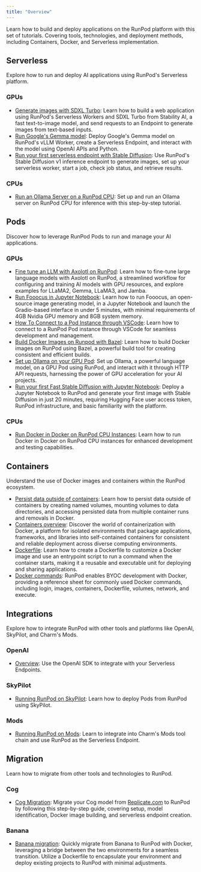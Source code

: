 ```yaml
---
title: "Overview"
---
```


Learn how to build and deploy applications on the RunPod platform with this set of tutorials. Covering tools, technologies, and deployment methods, including Containers, Docker, and Serverless implementation.

## Serverless

Explore how to run and deploy AI applications using RunPod's Serverless platform.

### GPUs

* [Generate images with SDXL Turbo](/tutorials/serverless/generate-sdxl-turbo): Learn how to build a web application using RunPod's Serverless Workers and SDXL Turbo from Stability AI, a fast text-to-image model, and send requests to an Endpoint to generate images from text-based inputs.
* [Run Google's Gemma model](/tutorials/serverless/run-gemma-7b): Deploy Google's Gemma model on RunPod's vLLM Worker, create a Serverless Endpoint, and interact with the model using OpenAI APIs and Python.
* [Run your first serverless endpoint with Stable Diffusion](/tutorials/serverless/run-your-first): Use RunPod's Stable Diffusion v1 inference endpoint to generate images, set up your serverless worker, start a job, check job status, and retrieve results.

### CPUs

* [Run an Ollama Server on a RunPod CPU](/tutorials/serverless/run-ollama-inference): Set up and run an Ollama server on RunPod CPU for inference with this step-by-step tutorial.

## Pods

Discover how to leverage RunPod Pods to run and manage your AI applications.

### GPUs

* [Fine tune an LLM with Axolotl on RunPod](/tutorials/pods/fine-tune-llm-axolotl): Learn how to fine-tune large language models with Axolotl on RunPod, a streamlined workflow for configuring and training AI models with GPU resources, and explore examples for LLaMA2, Gemma, LLaMA3, and Jamba.
* [Run Fooocus in Jupyter Notebook](/tutorials/pods/run-fooocus): Learn how to run Fooocus, an open-source image generating model, in a Jupyter Notebook and launch the Gradio-based interface in under 5 minutes, with minimal requirements of 4GB Nvidia GPU memory and 8GB system memory.
* [How To Connect to a Pod Instance through VSCode](/tutorials/pods/connect-to-vscode): Learn how to connect to a RunPod Pod instance through VSCode for seamless development and management.
* [Build Docker Images on Runpod with Bazel](/tutorials/pods/build-docker-images): Learn how to build Docker images on RunPod using Bazel, a powerful build tool for creating consistent and efficient builds.
* [Set up Ollama on your GPU Pod](/tutorials/pods/run-ollama): Set up Ollama, a powerful language model, on a GPU Pod using RunPod, and interact with it through HTTP API requests, harnessing the power of GPU acceleration for your AI projects.
* [Run your first Fast Stable Diffusion with Jupyter Notebook](/tutorials/pods/run-your-first): Deploy a Jupyter Notebook to RunPod and generate your first image with Stable Diffusion in just 20 minutes, requiring Hugging Face user access token, RunPod infrastructure, and basic familiarity with the platform.

### CPUs

* [Run Docker in Docker on RunPod CPU Instances](/tutorials/pods/run-docker-in-docker): Learn how to run Docker in Docker on RunPod CPU instances for enhanced development and testing capabilities.

## Containers

Understand the use of Docker images and containers within the RunPod ecosystem.

* [Persist data outside of containers](/tutorials/introduction/containers/persist-data): Learn how to persist data outside of containers by creating named volumes, mounting volumes to data directories, and accessing persisted data from multiple container runs and removals in Docker.
* [Containers overview](/tutorials/introduction/containers/overview): Discover the world of containerization with Docker, a platform for isolated environments that package applications, frameworks, and libraries into self-contained containers for consistent and reliable deployment across diverse computing environments.
* [Dockerfile](/tutorials/introduction/containers/create-dockerfiles): Learn how to create a Dockerfile to customize a Docker image and use an entrypoint script to run a command when the container starts, making it a reusable and executable unit for deploying and sharing applications.
* [Docker commands](/tutorials/introduction/containers/docker-commands): RunPod enables BYOC development with Docker, providing a reference sheet for commonly used Docker commands, including login, images, containers, Dockerfile, volumes, network, and execute.

## Integrations

Explore how to integrate RunPod with other tools and platforms like OpenAI, SkyPilot, and Charm's Mods.

### OpenAI

* [Overview](/tutorials/migrations/openai/overview): Use the OpenAI SDK to integrate with your Serverless Endpoints.

### SkyPilot

* [Running RunPod on SkyPilot](/integrations/skypilot): Learn how to deploy Pods from RunPod using SkyPilot.

### Mods

* [Running RunPod on Mods](/integrations/mods): Learn to integrate into Charm's Mods tool chain and use RunPod as the Serverless Endpoint.

## Migration

Learn how to migrate from other tools and technologies to RunPod.

### Cog

* [Cog Migration](/tutorials/migrations/cog/overview): Migrate your Cog model from [Replicate.com](https://www.replicate.com) to RunPod by following this step-by-step guide, covering setup, model identification, Docker image building, and serverless endpoint creation.

### Banana

* [Banana migration](/tutorials/migrations/banana/overview): Quickly migrate from Banana to RunPod with Docker, leveraging a bridge between the two environments for a seamless transition. Utilize a Dockerfile to encapsulate your environment and deploy existing projects to RunPod with minimal adjustments.
